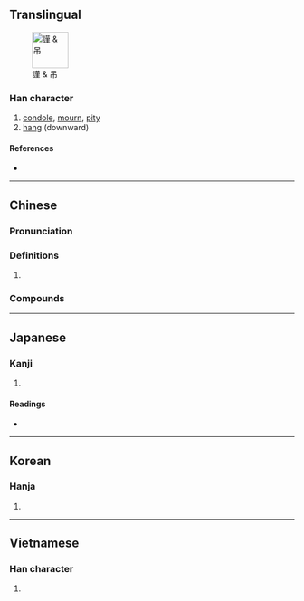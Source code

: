 {{character info/new}}
{{also|弔}}
==Translingual==
[[File:謹吊.jpg|thumb|64px|謹 & 吊]]

===Han character===
{{Han char|rn=30|rad=口|as=03|sn=6|four=60227|canj=RLB|ids=⿱口巾}}

# [[condole]], [[mourn]], [[pity]]
# [[hang]] (downward)

====References====
* {{Han ref|kx=0175.030|dkj=03291|dj=0389.030|hdz=10579.010|uh=540A|ud=21514|bh=A651|bd=42577}}

----

==Chinese==
{{zh-forms}}

===Pronunciation===
{{zh-pron
|m=diào
|c=diu3
|h=pfs=tiau
|md=
|mn=tiàu/twv:tiò
|w=
|mc=
|oc=
|cat=
}}

===Definitions===
{{zh-hanzi}}

# {{rfdef|lang=zh}}

===Compounds===
{{zh-der|吊腰|吊兒郎當}}

{{zh-cat|Elementary}}

----

==Japanese==

===Kanji===
{{ja-kanji|grade=|rs=口03}}

# {{defn|lang=ja|sort=口03}}

====Readings====
* {{ja-readings|on=[[ちょう]] (chō)|kun=[[つるす]] (tsurusu), [[つる]] (tsuru), [[つり]] (tsuri)}}

----

==Korean==

===Hanja===
{{ko-hanja|hangeul=적|rv=jeok|mr=chŏk}}

# {{defn|lang=ko|sort=口03}}

----

==Vietnamese==

===Han character===
{{vi-hantu|[[điếu]]|rs=口03}}

# {{defn|lang=vi|sort=口03}}